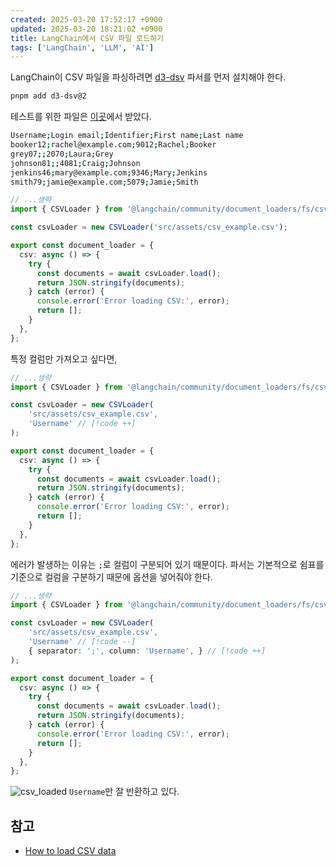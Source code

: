 ```yaml
---
created: 2025-03-20 17:52:17 +0900
updated: 2025-03-20 18:21:02 +0900
title: LangChain에서 CSV 파일 로드하기
tags: ['LangChain', 'LLM', 'AI']
---
```


LangChain이 CSV 파일을 파싱하려면 [d3-dsv](https://www.npmjs.com/package/d3-dsv) 파서를 먼저 설치해야 한다.

```bash
pnpm add d3-dsv@2
```

테스트를 위한 파일은 [이곳](https://support.staffbase.com/hc/en-us/articles/360007108391-CSV-File-Examples)에서 받았다.

```bash title="csv_example.csv"
Username;Login email;Identifier;First name;Last name
booker12;rachel@example.com;9012;Rachel;Booker
grey07;;2070;Laura;Grey
johnson81;;4081;Craig;Johnson
jenkins46;mary@example.com;9346;Mary;Jenkins
smith79;jamie@example.com;5079;Jamie;Smith
```
```ts title="대략적인 코드"
// ...생략
import { CSVLoader } from '@langchain/community/document_loaders/fs/csv';

const csvLoader = new CSVLoader('src/assets/csv_example.csv');

export const document_loader = {
  csv: async () => {
    try {
      const documents = await csvLoader.load();
      return JSON.stringify(documents);
    } catch (error) {
      console.error('Error loading CSV:', error);
      return [];
    }
  },
};
```

특정 컬럼만 가져오고 싶다면,

```ts title="하지만 에러가 발생한다 ?!"
// ...생략
import { CSVLoader } from '@langchain/community/document_loaders/fs/csv';

const csvLoader = new CSVLoader(
	'src/assets/csv_example.csv',
	'Username' // [!code ++]
);

export const document_loader = {
  csv: async () => {
    try {
      const documents = await csvLoader.load();
      return JSON.stringify(documents);
    } catch (error) {
      console.error('Error loading CSV:', error);
      return [];
    }
  },
};
```

에러가 발생하는 이유는 `;`로 컬럼이 구분되어 있기 때문이다.
파서는 기본적으로 쉼표를 기준으로 컬럼을 구분하기 때문에 옵션을 넣어줘야 한다.

```ts title="CSVLoaderOption 전달"
// ...생략
import { CSVLoader } from '@langchain/community/document_loaders/fs/csv';

const csvLoader = new CSVLoader(
	'src/assets/csv_example.csv',
	'Username' // [!code --]
	{ separator: ';', column: 'Username', } // [!code ++]
);

export const document_loader = {
  csv: async () => {
    try {
      const documents = await csvLoader.load();
      return JSON.stringify(documents);
    } catch (error) {
      console.error('Error loading CSV:', error);
      return [];
    }
  },
};
```

![csv_loaded](assets/2025-03-20-18-19-59.png)
`Username`만 잘 반환하고 있다.

## 참고

- [How to load CSV data](https://js.langchain.com/docs/how_to/document_loader_csv/)

